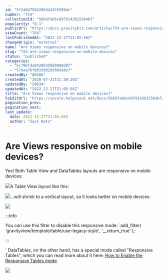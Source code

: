 ```yaml
---
id: "5f248d7504286342d76399dc"
number: "724"
collectionId: "566dfabbc6979143615564bf"
popularity: "0.1"
publicUrl: "https://docs.gravitykit.com/article/724-are-views-responsive-on-mobile-devices"
viewCount: "764"
lastPublishedAt: "2022-12-27T21:05:56Z"
changeOrigin: "external"
name: "Are Views responsive on mobile devices?"
slug: "724-are-views-responsive-on-mobile-devices"
status: "published"
categories: 
  - "5c79bfda04286350d0888d07"
  - "579aa76f903360293603a8e7"
createdBy: "80506"
createdAt: "2020-07-31T21:30:29Z"
updatedBy: "59634"
updatedAt: "2022-12-27T21:05:56Z"
title: "Are Views responsive on mobile devices?"
hsEditUrl: "https://secure.helpscout.net/docs/566dfabbc6979143615564bf/article/5f248d7504286342d76399dc"
pagination_prev: 
pagination_next: 
last_update:
  date: 2022-12-27T21:05:56Z
  author: "Zack Katz"
---
```


# Are Views responsive on mobile devices?

Yes! Both Table View and DataTables layouts are responsive on mobile devices:

![](https://s3.amazonaws.com/helpscout.net/docs/assets/54c58489e4b051242988532c/images/5f248df32c7d3a31c76a4cdd/file-qCPD8PHu83.png)A Table View layout like this:

![](https://s3.amazonaws.com/helpscout.net/docs/assets/54c58489e4b051242988532c/images/5f248e2204286342d76399eb/file-HNlWyciVs7.png)...will shrink to a vertical layout, so it looks better on mobile devices:

![](https://s3.amazonaws.com/helpscout.net/docs/assets/54c58489e4b051242988532c/images/5f248ed92c7d3a31c76a4cf1/file-lZ1aMMEEQg.png)


:::info

You can use this filter to disable this responsive mode: `add_filter( 'gravityview/template/table/use-legacy-style', '__return_true' );

:::

`  DataTables, on the other hand, has a special mode called "Responsive Tables", which you can read more about it here: [How to Enable the Responsive Tables mode](https://docs.gravitykit.com/article/578-how-to-enable-the-responsive-tables-mode).

![](https://i.gravitykit.com/eUyErB+)